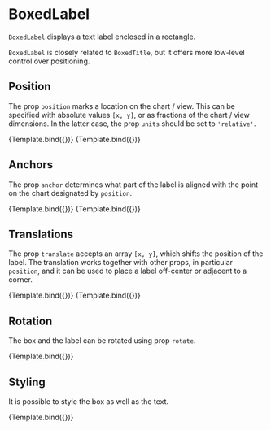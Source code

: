 
<Meta title="Addons/Annotation/BoxedLabel" />

# BoxedLabel


`BoxedLabel` displays a text label enclosed in a rectangle.

<ArgsTable of={BoxedLabel} />

`BoxedLabel` is closely related to `BoxedTitle`, but it offers more low-level control over positioning.

## Position

The prop `position` marks a location on the chart / view. This can be specified with absolute values `[x, y]`, or as fractions of the chart / view dimensions. In the latter case, the prop `units` should be set to `'relative'`.

<Canvas>
    <Story
        name="absolute position"
        args={{
            position: [50, 30],
            size: [40, 26],
            boxStyle: { fill: '#ffffff', stroke: '#222222', strokeWidth: '1px' },
            children: 'Title',
        }}
        component={BoxedLabel}
        decorators={[ChartDecorator]}
    >
        {Template.bind({})}
    </Story>
    <Story
        name="relative position"
        args={{
            position: [0.5, 0.5],
            size: [120, 26],
            units: 'relative',
            boxStyle: { fill: '#ffffff', stroke: '#222222', strokeWidth: '1px' },
            children: 'Relative position',
        }}
        component={BoxedLabel}
        decorators={[ChartDecorator]}
    >
        {Template.bind({})}
    </Story>
</Canvas>

## Anchors

The prop `anchor` determines what part of the label is aligned with the point on the chart designated by `position`.

<Canvas>
    <Story
        name="anchor top-left corner"
        args={{
            position: [0, 0],
            units: 'relative',
            anchor: [0, 0],
            size: [180, 26],
            boxStyle: { fill: '#ffffff', stroke: '#222222', strokeWidth: '1px' },
            children: 'Anchor in top-left corner',
        }}
        component={BoxedLabel}
        decorators={[ChartDecorator]}
    >
        {Template.bind({})}
    </Story>
    <Story
        name="anchor top-right corner"
        args={{
            position: [1, 0],
            units: 'relative',
            anchor: [1, 0],
            size: [180, 26],
            boxStyle: { fill: '#ffffff', stroke: '#222222', strokeWidth: '1px' },
            children: 'Anchor in top-right corner',
        }}
        component={BoxedLabel}
        decorators={[ChartDecorator]}
    >
        {Template.bind({})}
    </Story>
</Canvas>

## Translations

The prop `translate` accepts an array `[x, y]`, which shifts the position of the label. The translation works together with other props, in particular `position`, and it can be used to place a label off-center or adjacent to a corner.

<Canvas>
    <Story
        name="translate above center"
        args={{
            position: [0.5, 0.5],
            units: 'relative',
            translate: [0, -40],
            size: [120, 26],
            boxStyle: { fill: '#ffffff', stroke: '#222222', strokeWidth: '1px' },
            children: 'above-center',
        }}
        component={BoxedLabel}
        decorators={[ChartDecorator]}
    >
        {Template.bind({})}
    </Story>
    <Story
        name="translate away from corner"
        args={{
            position: [0, 0],
            translate: [-10, -10],
            anchor: [1, 1],
            size: [22, 22],
            boxStyle: { fill: '#ffffff', stroke: '#222222', strokeWidth: '1px' },
            children: 'A',
        }}
        component={BoxedLabel}
        decorators={[ChartDecorator]}
    >
        {Template.bind({})}
    </Story>
</Canvas>

## Rotation

The box and the label can be rotated using prop `rotate`.

<Canvas>
    <Story
        name="rotation"
        args={{
            position: [0.5, 0.5],
            units: 'relative',
            size: [80, 26],
            rotate: 15,
            boxStyle: { fill: '#ffffff', stroke: '#222222', strokeWidth: '1px' },
            children: 'rotated',
        }}
        component={BoxedLabel}
        decorators={[ChartDecorator]}
    >
        {Template.bind({})}
    </Story>
</Canvas>

## Styling

It is possible to style the box as well as the text.

<Canvas>
    <Story
        name="styling"
        args={{
            position: [1, 0],
            units: 'relative',
            anchor: [1, 0],
            translate: [-10, 10],
            size: [22, 22],
            boxStyle: { fill: '#994444', strokeWidth: '0px' },
            textStyle: { fill: '#ffffff', fontWeight: 600 },
            children: '1',
        }}
        component={BoxedLabel}
        decorators={[ChartDecorator]}
    >
        {Template.bind({})}
    </Story>
</Canvas>
